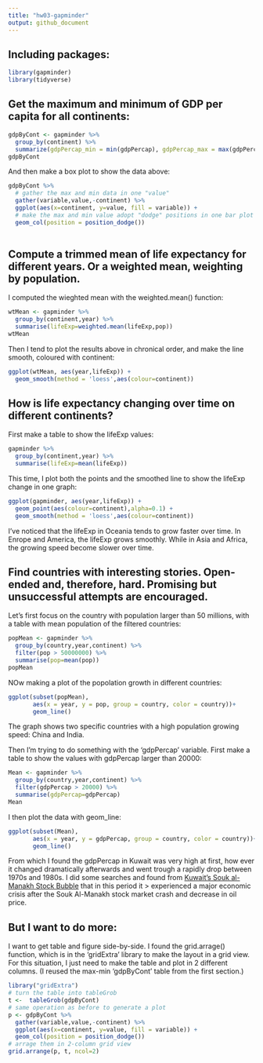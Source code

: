 ```yaml
---
title: "hw03-gapminder"
output: github_document
---
```

## Including packages:
```r
library(gapminder)
library(tidyverse)
```
## Get the maximum and minimum of GDP per capita for all continents:
```r
gdpByCont <- gapminder %>% 
  group_by(continent) %>% 
  summarize(gdpPercap_min = min(gdpPercap), gdpPercap_max = max(gdpPercap))
gdpByCont
```
And then make a box plot to show the data above:
```r
gdpByCont %>% 
  # gather the max and min data in one "value"
  gather(variable,value,-continent) %>% 
  ggplot(aes(x=continent, y=value, fill = variable)) + 
  # make the max and min value adopt "dodge" positions in one bar plot
  geom_col(position = position_dodge())
  
```

## Compute a trimmed mean of life expectancy for different years. Or a weighted mean, weighting by population. 
I computed the wieghted mean with the weighted.mean() function:
```r
wtMean <- gapminder %>% 
  group_by(continent,year) %>% 
  summarise(lifeExp=weighted.mean(lifeExp,pop))
wtMean
```
Then I tend to plot the results above in chronical order, and make the line smooth, coloured with continent:
```r
ggplot(wtMean, aes(year,lifeExp)) +
  geom_smooth(method = 'loess',aes(colour=continent))
```

## How is life expectancy changing over time on different continents?
First make a table to show the lifeExp values:
```r
gapminder %>% 
  group_by(continent,year) %>% 
  summarise(lifeExp=mean(lifeExp))
```
This time, I plot both the points and the smoothed line to show the lifeExp change in one graph:
```r
ggplot(gapminder, aes(year,lifeExp)) +
  geom_point(aes(colour=continent),alpha=0.1) +
  geom_smooth(method = 'loess',aes(colour=continent))
```
I've noticed that the lifeExp in Oceania tends to grow faster over time. In Enrope and America, the lifeExp grows smoothly. While in Asia and Africa, the growing speed become slower over time. 

## Find countries with interesting stories. Open-ended and, therefore, hard. Promising but unsuccessful attempts are encouraged.

Let's first focus on the country with population larger than 50 millions, with a table with mean population of the filtered countries:
```r
popMean <- gapminder %>% 
  group_by(country,year,continent) %>% 
  filter(pop > 50000000) %>%  
  summarise(pop=mean(pop))
popMean
```
NOw making a plot of the popolation growth in different countries:
```r
ggplot(subset(popMean),
       aes(x = year, y = pop, group = country, color = country))+
       geom_line()
```

The graph shows two specific countries with a high population growing speed: China and India. 

Then I'm trying to do something with the 'gdpPercap' variable. First make a table to show the values with gdpPercap larger than 20000:
```r
Mean <- gapminder %>%
  group_by(country,year,continent) %>%
  filter(gdpPercap > 20000) %>%
  summarise(gdpPercap=gdpPercap)
Mean
```
I then plot the data with geom_line:
```r
ggplot(subset(Mean),
       aes(x = year, y = gdpPercap, group = country, color = country))+
       geom_line()
```

From which I found the gdpPercap in Kuwait was very high at first, how ever it changed dramatically afterwards and went trough a rapidly drop between 1970s and 1980s. I did some searches and found from [Kuwait’s Souk al-Manakh Stock Bubble](http://www.thebubblebubble.com/souk-al-manakh/) that in this period it 
> experienced a major economic crisis after the Souk Al-Manakh stock market crash and decrease in oil price.

## But I want to do more:
I want to get table and figure side-by-side. I found the grid.arrage() function, which is in the 'gridExtra' library to make the layout in a grid view. For this situation, I just need to make the table and plot in 2 different columns.
(I reused the max-min 'gdpByCont' table from the first section.)
```r
library("gridExtra")
# turn the table into tableGrob
t <-  tableGrob(gdpByCont)
# same operation as before to generate a plot
p <- gdpByCont %>% 
  gather(variable,value,-continent) %>% 
  ggplot(aes(x=continent, y=value, fill = variable)) + 
  geom_col(position = position_dodge())
# arrage them in 2-column grid view
grid.arrange(p, t, ncol=2)
```


